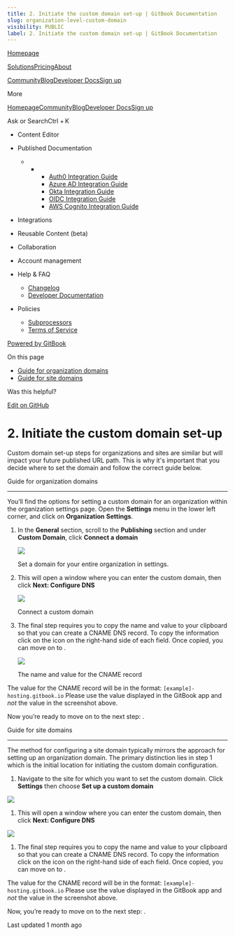 ```yaml
---
title: 2. Initiate the custom domain set-up | GitBook Documentation
slug: organization-level-custom-domain
visibility: PUBLIC
label: 2. Initiate the custom domain set-up | GitBook Documentation
---
```

[Homepage](https://www.gitbook.com/)

[Solutions](https://www.gitbook.com/solutions/public-docs)[Pricing](https://www.gitbook.com/pricing)[About](https://www.gitbook.com/about)

[Community](https://github.com/GitbookIO/community)[Blog](https://www.gitbook.com/blog)[Developer Docs](https://developer.gitbook.com/)[Sign up](https://gitbook.com/join)

More

[Homepage](https://www.gitbook.com/)[Community](https://github.com/GitbookIO/community)[Blog](https://www.gitbook.com/blog)[Developer Docs](https://developer.gitbook.com/)[Sign up](https://gitbook.com/join)

Ask or SearchCtrl + K

*   Content Editor
    
*   Published Documentation
    
    *   *   *   [Auth0 Integration Guide](https://developer.gitbook.com/visitor-authentication/guides/integrations/how-to-use-auth0-integration-for-visitor-authentication)
            *   [Azure AD Integration Guide](https://developer.gitbook.com/visitor-authentication/guides/integrations/how-to-use-azure-ad-integration-for-visitor-authentication)
            *   [Okta Integration Guide](https://developer.gitbook.com/visitor-authentication/guides/integrations/how-to-use-okta-integration-for-visitor-authentication)
            *   [OIDC Integration Guide](https://developer.gitbook.com/visitor-authentication/guides/integrations/how-to-use-the-oidc-integration-for-visitor-authentication)
            *   [AWS Cognito Integration Guide](https://developer.gitbook.com/visitor-authentication/guides/integrations/how-to-use-the-aws-cognito-integration-for-visitor-authentication)
            
        
    
*   Integrations
    
*   Reusable Content (beta)
    
*   Collaboration
    
*   Account management
    
*   Help & FAQ
    
    *   [Changelog](https://changelog.gitbook.com/)
    *   [Developer Documentation](https://developer.gitbook.com/)
*   Policies
    
    *   [Subprocessors](https://policies.gitbook.com/security/subprocessors)
    *   [Terms of Service](https://policies.gitbook.com/terms)

[Powered by GitBook](https://www.gitbook.com/?utm_source=content&utm_medium=trademark&utm_campaign=NkEGS7hzeqa35sMXQZ4X)

On this page

*   [Guide for organization domains](#guide-for-organization-domains)
*   [Guide for site domains](#guide-for-site-domains)

Was this helpful?

[Edit on GitHub](https://github.com/GitbookIO/public-docs/blob/main/published-documentation/custom-domain/organization-level-custom-domain.md)

2\. Initiate the custom domain set-up
=====================================

Custom domain set-up steps for organizations and sites are similar but will impact your future published URL path. This is why it's important that you decide where to set the domain and follow the correct guide below.

[](#guide-for-organization-domains)

Guide for organization domains


-----------------------------------------------------------------------

You’ll find the options for setting a custom domain for an organization within the organization settings page. Open the **Settings** menu in the lower left corner, and click on **Organization** **Settings**.

1.  In the **General** section, scroll to the **Publishing** section and under **Custom Domain**, click **Connect a domain**
    
    ![](https://docs.gitbook.com/~gitbook/image?url=https%3A%2F%2F1050631731-files.gitbook.io%2F%7E%2Ffiles%2Fv0%2Fb%2Fgitbook-x-prod.appspot.com%2Fo%2Fspaces%252FNkEGS7hzeqa35sMXQZ4X%252Fuploads%252Fv2Fuh701GrgbX3QeNZ8g%252Forganization-domain.png%3Falt%3Dmedia%26token%3D65b52f22-3eda-4422-93b6-e01f04ebac60&width=768&dpr=4&quality=100&sign=2e46153a&sv=1)
    
    Set a domain for your entire organization in settings.
    
2.  This will open a window where you can enter the custom domain, then click **Next: Configure DNS**
    
    ![](https://docs.gitbook.com/~gitbook/image?url=https%3A%2F%2F1050631731-files.gitbook.io%2F%7E%2Ffiles%2Fv0%2Fb%2Fgitbook-x-prod.appspot.com%2Fo%2Fspaces%252FNkEGS7hzeqa35sMXQZ4X%252Fuploads%252Ff9tNOwC1EciryPvw9fl6%252Forg-enter-subdomain.png%3Falt%3Dmedia%26token%3De94d7531-5f0c-4ae5-9ca1-28e9380a20b9&width=768&dpr=4&quality=100&sign=e1d8b9e8&sv=1)
    
    Connect a custom domain
    
3.  The final step requires you to copy the name and value to your clipboard so that you can create a CNAME DNS record. To copy the information click on the icon on the right-hand side of each field. Once copied, you can move on to .
    
    ![](https://docs.gitbook.com/~gitbook/image?url=https%3A%2F%2F1050631731-files.gitbook.io%2F%7E%2Ffiles%2Fv0%2Fb%2Fgitbook-x-prod.appspot.com%2Fo%2Fspaces%252FNkEGS7hzeqa35sMXQZ4X%252Fuploads%252FULJqRziCdzHrVrnCgzMV%252Fconfigure-dns.png%3Falt%3Dmedia%26token%3D2a17aeed-b265-4660-b336-6f2bf07597a8&width=768&dpr=4&quality=100&sign=63897a2c&sv=1)
    
    The name and value for the CNAME record
    

The value for the CNAME record will be in the format: `[example]-hosting.gitbook.io` Please use the value displayed in the GitBook app and _not_ the value in the screenshot above.

Now you’re ready to move on to the next step: .

[](#guide-for-site-domains)

Guide for site domains


-------------------------------------------------------

The method for configuring a site domain typically mirrors the approach for setting up an organization domain. The primary distinction lies in step 1 which is the initial location for initiating the custom domain configuration.

1.  Navigate to the site for which you want to set the custom domain. Click **Settings** then choose **Set up a custom domain**
    

![](https://docs.gitbook.com/~gitbook/image?url=https%3A%2F%2F1050631731-files.gitbook.io%2F%7E%2Ffiles%2Fv0%2Fb%2Fgitbook-x-prod.appspot.com%2Fo%2Fspaces%252FNkEGS7hzeqa35sMXQZ4X%252Fuploads%252F8YbSlHbH8QZkjcrNlGeZ%252Fpublished-content-site-settings.png%3Falt%3Dmedia%26token%3Dc395fa46-0d70-4a18-ae74-ae8860c18cdc&width=768&dpr=4&quality=100&sign=2da264cd&sv=1)

1.  This will open a window where you can enter the custom domain, then click **Next: Configure DNS**
    

![](https://docs.gitbook.com/~gitbook/image?url=https%3A%2F%2F1050631731-files.gitbook.io%2F%7E%2Ffiles%2Fv0%2Fb%2Fgitbook-x-prod.appspot.com%2Fo%2Fspaces%252FNkEGS7hzeqa35sMXQZ4X%252Fuploads%252FfUmlz7z5dwimOUTcz277%252Fimage.png%3Falt%3Dmedia%26token%3Dd76c31db-9d09-4e43-84a3-b2610530d6cb&width=768&dpr=4&quality=100&sign=2c55cdba&sv=1)

1.  The final step requires you to copy the name and value to your clipboard so that you can create a CNAME DNS record. To copy the information click on the icon on the right-hand side of each field. Once copied, you can move on to .
    

The value for the CNAME record will be in the format: `[example]-hosting.gitbook.io` Please use the value displayed in the GitBook app and _not_ the value in the screenshot above.

Now, you’re ready to move on to the next step: .

Last updated 1 month ago
